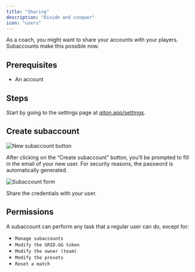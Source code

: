 ```yaml
---
title: "Sharing"
description: "Divide and conquer"
icon: "users"
---
```


As a coach, you might want to share your accounts with your players.
Subaccounts make this possible now.

## Prerequisites

- An account

## Steps

Start by going to the settings page at [qiton.app/settings](https://qiton.app/settings).

## Create subaccount

<Frame>
    <img
        src="./images/sub/button.png"
        alt="New subaccount button"
    />
</Frame>

After clicking on the “Create subaccount” button, you’ll be prompted to fill in the email of your new user.
For security reasons, the password is automatically generated.

<Frame>
    <img
        src="./images/sub/form.png"
        alt="Subaccount form"
    />
</Frame>

Share the credentials with your user.

## Permissions

A subaccount can perform any task that a regular user can do, except for:
- `Manage subaccounts`
- `Modify the GRID.GG token`
- `Modify the owner (team)`
- `Modify the presets`
- `Reset a match`
